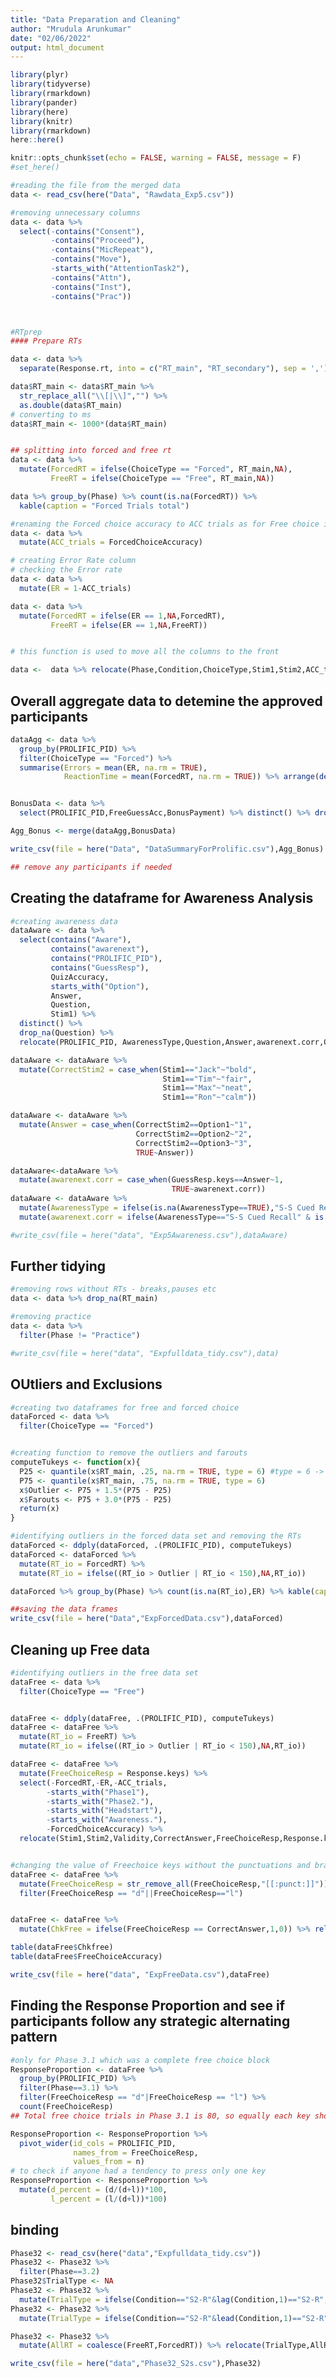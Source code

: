 ```yaml
---
title: "Data Preparation and Cleaning"
author: "Mrudula Arunkumar"
date: "02/06/2022"
output: html_document
---
```


```r
library(plyr)
library(tidyverse)
library(rmarkdown)
library(pander)
library(here)
library(knitr)
library(rmarkdown)
here::here()

knitr::opts_chunk$set(echo = FALSE, warning = FALSE, message = F)
#set_here()
```



```r
#reading the file from the merged data
data <- read_csv(here("Data", "Rawdata_Exp5.csv"))

#removing unnecessary columns
data <- data %>% 
  select(-contains("Consent"),
         -contains("Proceed"),
         -contains("MicRepeat"),
         -contains("Move"),
         -starts_with("AttentionTask2"),
         -contains("Attn"),
         -contains("Inst"),
         -contains("Prac"))



#RTprep
#### Prepare RTs

data <- data %>% 
  separate(Response.rt, into = c("RT_main", "RT_secondary"), sep = ',')

data$RT_main <- data$RT_main %>% 
  str_replace_all("\\[|\\]","") %>% 
  as.double(data$RT_main)
# converting to ms
data$RT_main <- 1000*(data$RT_main)


## splitting into forced and free rt
data <- data %>% 
  mutate(ForcedRT = ifelse(ChoiceType == "Forced", RT_main,NA),
         FreeRT = ifelse(ChoiceType == "Free", RT_main,NA))

data %>% group_by(Phase) %>% count(is.na(ForcedRT)) %>% 
  kable(caption = "Forced Trials total")

#renaming the Forced choice accuracy to ACC trials as for Free choice it does not apply
data <- data %>% 
  mutate(ACC_trials = ForcedChoiceAccuracy)

# creating Error Rate column
# checking the Error rate
data <- data %>% 
  mutate(ER = 1-ACC_trials)

data <- data %>% 
  mutate(ForcedRT = ifelse(ER == 1,NA,ForcedRT),
         FreeRT = ifelse(ER == 1,NA,FreeRT))


# this function is used to move all the columns to the front

data <-  data %>% relocate(Phase,Condition,ChoiceType,Stim1,Stim2,ACC_trials,ER,ForcedRT,FreeRT,Response.corr,Response.keys,CorrectAnswer)
```


## Overall aggregate data to detemine the approved participants

```r
dataAgg <- data %>% 
  group_by(PROLIFIC_PID) %>%
  filter(ChoiceType == "Forced") %>% 
  summarise(Errors = mean(ER, na.rm = TRUE),
            ReactionTime = mean(ForcedRT, na.rm = TRUE)) %>% arrange(desc(Errors))


BonusData <- data %>% 
  select(PROLIFIC_PID,FreeGuessAcc,BonusPayment) %>% distinct() %>% drop_na()

Agg_Bonus <- merge(dataAgg,BonusData)

write_csv(file = here("Data", "DataSummaryForProlific.csv"),Agg_Bonus)

## remove any participants if needed

```


## Creating the dataframe for Awareness Analysis

```r
#creating awareness data
dataAware <- data %>% 
  select(contains("Aware"),
         contains("awarenext"),
         contains("PROLIFIC_PID"),
         contains("GuessResp"),
         QuizAccuracy,
         starts_with("Option"),
         Answer,
         Question,
         Stim1) %>% 
  distinct() %>% 
  drop_na(Question) %>% 
  relocate(PROLIFIC_PID, AwarenessType,Question,Answer,awarenext.corr,QuizAccuracy)

dataAware <- dataAware %>% 
  mutate(CorrectStim2 = case_when(Stim1=="Jack"~"bold",
                                  Stim1=="Tim"~"fair",
                                  Stim1=="Max"~"neat",
                                  Stim1=="Ron"~"calm"))

dataAware <- dataAware %>% 
  mutate(Answer = case_when(CorrectStim2==Option1~"1",
                            CorrectStim2==Option2~"2",
                            CorrectStim2==Option3~"3",
                            TRUE~Answer))

dataAware<-dataAware %>% 
  mutate(awarenext.corr = case_when(GuessResp.keys==Answer~1,
                                    TRUE~awarenext.corr))
dataAware <- dataAware %>% 
  mutate(AwarenessType = ifelse(is.na(AwarenessType==TRUE),"S-S Cued Recall",AwarenessType)) %>% 
  mutate(awarenext.corr = ifelse(AwarenessType=="S-S Cued Recall" & is.na(awarenext.corr==TRUE),0,awarenext.corr))

#write_csv(file = here("data", "Exp5Awareness.csv"),dataAware)
```

## Further tidying

```r
#removing rows without RTs - breaks,pauses etc
data <- data %>% drop_na(RT_main)

#removing practice
data <- data %>% 
  filter(Phase != "Practice")

#write_csv(file = here("data", "Expfulldata_tidy.csv"),data)

```

## OUtliers and Exclusions

```r
#creating two dataframes for free and forced choice
dataForced <- data %>% 
  filter(ChoiceType == "Forced")


#creating function to remove the outliers and farouts
computeTukeys <- function(x){
  P25 <- quantile(x$RT_main, .25, na.rm = TRUE, type = 6) #type = 6 -> used in SPSS
  P75 <- quantile(x$RT_main, .75, na.rm = TRUE, type = 6)
  x$Outlier <- P75 + 1.5*(P75 - P25)
  x$Farouts <- P75 + 3.0*(P75 - P25)
  return(x)
}

#identifying outliers in the forced data set and removing the RTs
dataForced <- ddply(dataForced, .(PROLIFIC_PID), computeTukeys)
dataForced <- dataForced %>% 
  mutate(RT_io = ForcedRT) %>% 
  mutate(RT_io = ifelse((RT_io > Outlier | RT_io < 150),NA,RT_io))

dataForced %>% group_by(Phase) %>% count(is.na(RT_io),ER) %>% kable(caption = "ForcedRT after removing errors")

##saving the data frames
write_csv(file = here("Data","ExpForcedData.csv"),dataForced)

```



## Cleaning up Free data

```r
#identifying outliers in the free data set
dataFree <- data %>% 
  filter(ChoiceType == "Free")


dataFree <- ddply(dataFree, .(PROLIFIC_PID), computeTukeys)
dataFree <- dataFree %>% 
  mutate(RT_io = FreeRT) %>% 
  mutate(RT_io = ifelse((RT_io > Outlier | RT_io < 150),NA,RT_io))

dataFree <- dataFree %>% 
  mutate(FreeChoiceResp = Response.keys) %>% 
  select(-ForcedRT,-ER,-ACC_trials,
        -starts_with("Phase1"),
        -starts_with("Phase2."),
        -starts_with("Headstart"),
        -starts_with("Awareness."),
        -ForcedChoiceAccuracy) %>% 
  relocate(Stim1,Stim2,Validity,CorrectAnswer,FreeChoiceResp,Response.keys,FreeChoiceAccuracy,FreeRT)


#changing the value of Freechoice keys without the punctuations and brackets
dataFree <- dataFree %>% 
  mutate(FreeChoiceResp = str_remove_all(FreeChoiceResp,"[[:punct:]]")) %>% 
  filter(FreeChoiceResp == "d"||FreeChoiceResp=="l")


dataFree <- dataFree %>% 
  mutate(ChkFree = ifelse(FreeChoiceResp == CorrectAnswer,1,0)) %>% relocate(ChkFree)

table(dataFree$Chkfree)
table(dataFree$FreeChoiceAccuracy)

write_csv(file = here("data", "ExpFreeData.csv"),dataFree)
```

## Finding the Response Proportion and see if participants follow any strategic alternating pattern

```r
#only for Phase 3.1 which was a complete free choice block
ResponseProportion <- dataFree %>%
  group_by(PROLIFIC_PID) %>% 
  filter(Phase==3.1) %>% 
  filter(FreeChoiceResp == "d"|FreeChoiceResp == "l") %>% 
  count(FreeChoiceResp)
## Total free choice trials in Phase 3.1 is 80, so equally each key should be pressed 20 times

ResponseProportion <- ResponseProportion %>% 
  pivot_wider(id_cols = PROLIFIC_PID,
              names_from = FreeChoiceResp,
              values_from = n)
# to check if anyone had a tendency to press only one key
ResponseProportion <- ResponseProportion %>% 
  mutate(d_percent = (d/(d+l))*100,
         l_percent = (l/(d+l))*100)

```


## binding

```r
Phase32 <- read_csv(here("data","Expfulldata_tidy.csv"))
Phase32 <- Phase32 %>% 
  filter(Phase==3.2)
Phase32$TrialType <- NA
Phase32 <- Phase32 %>% 
  mutate(TrialType = ifelse(Condition=="S2-R"&lag(Condition,1)=="S2-R","Probe",TrialType)) %>% relocate(TrialType)
Phase32 <- Phase32 %>% 
  mutate(TrialType = ifelse(Condition=="S2-R"&lead(Condition,1)=="S2-R"&is.na(TrialType)==TRUE,"Prime",TrialType))

Phase32 <- Phase32 %>% 
  mutate(AllRT = coalesce(FreeRT,ForcedRT)) %>% relocate(TrialType,AllRT,FreeRT,ForcedRT)

write_csv(file = here("data","Phase32_S2s.csv"),Phase32)
```

